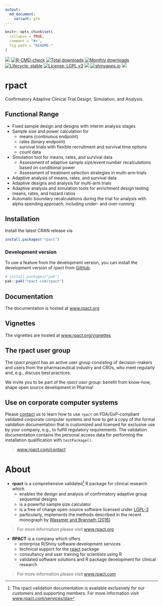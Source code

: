 ```yaml
---
output:
  md_document:
    variant: gfm
---
```


```r
knitr::opts_chunk$set(
  collapse = TRUE,
  comment = "#>",
  fig.path = "README-"
)
```

 <!-- badges: start -->
[![](https://www.r-pkg.org/badges/version/rpact)](https://cran.r-project.org/package=rpact) 
[![R-CMD-check](https://github.com/rpact-com/rpact/actions/workflows/R-CMD-check.yaml/badge.svg)](https://github.com/rpact-com/rpact/actions/workflows/R-CMD-check.yaml) 
[![Total downloads](https://cranlogs.r-pkg.org/badges/grand-total/rpact?color=blue)](https://CRAN.R-project.org/package=rpact) 
[![Monthly downloads](https://cranlogs.r-pkg.org/badges/rpact?color=blue)](https://CRAN.R-project.org/package=rpact) 
[![Lifecycle: stable](https://img.shields.io/badge/lifecycle-stable-brightgreen.svg)](https://lifecycle.r-lib.org/articles/stages.html#stable) 
[![License: LGPL v3](https://img.shields.io/badge/License-LGPL_v3-blue.svg)](https://www.gnu.org/licenses/lgpl-3.0) 
[![](https://img.shields.io/badge/doi-10.1007/978--3--319--32562--0-yellow.svg)](https://doi.org/10.1007/978-3-319-32562-0) 
[![shinyapps.io](https://img.shields.io/badge/Shiny-shinyapps.io-blue?style=flat&labelColor=white&logo=RStudio&logoColor=blue)](https://rpact.shinyapps.io/public) 
[![](https://img.shields.io/badge/RPACT-Cloud-blue.svg)](https://rpact.shinyapps.io/cloud)
 <!-- badges: end -->

# rpact

Confirmatory Adaptive Clinical Trial Design, Simulation, and Analysis.

## Functional Range

*	Fixed sample design and designs with interim analysis stages
*	Sample size and power calculation for
    +	means (continuous endpoint)
    +	rates (binary endpoint)
    +	survival trials with flexible recruitment and survival time options
    +	count data 
*	Simulation tool for means, rates, and survival data
    +	Assessment of adaptive sample size/event number recalculations based on
        conditional power
    +   Assessment of treatment selection strategies in multi-arm trials
*	Adaptive analysis of means, rates, and survival data
*	Adaptive designs and analysis for multi-arm trials
*	Adaptive analysis and simulation tools for enrichment design testing means,
    rates, and hazard ratios
*	Automatic boundary recalculations during the trial for analysis with alpha
    spending approach, including under- and over-running

## Installation

Install the latest CRAN release via

```r
install.packages("rpact")
```

### Development version

To use a feature from the development version, you can
install the development version of rpact from
[GitHub](https://github.com/rpact-com/rpact).

```r
# install.packages("pak")
pak::pak("rpact-com/rpact")
```

## Documentation

The documentation is hosted at [www.rpact.org](https://www.rpact.org)

## Vignettes

The vignettes are hosted at
[www.rpact.org/vignettes](https://www.rpact.org/vignettes/)

## The rpact user group

The *rpact project* has an active user group consisting of decision-makers and
users from the pharmaceutical industry and CROs, who meet regularly
and, e.g., discuss best practices.

We invite you to be part of the *rpact user group*: benefit from know-how, shape
open source development in Pharma!

## Use on corporate computer systems

Please [contact](https://www.rpact.com/contact) us to learn how to use `rpact`
on FDA/GxP-compliant validated corporate computer systems and how to get a copy
of the formal validation documentation that is customized and licensed for
exclusive use by your company, e.g., to fulfill regulatory requirements.
The validation documentation contains the personal access data for performing
the installation qualification with `testPackage()`.

> [www.rpact.com/contact](https://www.rpact.com/contact)

# About

* **rpact** is a comprehensive validated^[The rpact validation documentation is
  available exclusively for our customers and supporting members. For more
  information visit
  [www.rpact.com/services/sla](https://www.rpact.com/services/sla)] R package
  for clinical research which
    + enables the design and analysis of confirmatory adaptive group sequential
      designs
    + is a powerful sample size calculator
    + is a free of charge open-source software licensed under
      [LGPL-3](https://cran.r-project.org/web/licenses/LGPL-3)
    + particularly, implements the methods described in the recent monograph by
      [Wassmer and Brannath (2016)](https://doi.org/10.1007%2F978-3-319-32562-0)

> For more information please visit [www.rpact.org](https://www.rpact.org)

* **RPACT** is a company which offers
    + enterprise R/Shiny software development services 
    + technical support for the
      [rpact](https://cran.r-project.org/package=rpact) package
    + consultancy and user training for scientists using R
    + validated software solutions and R package development for clinical
      research

> For more information please visit [www.rpact.com](https://www.rpact.com)
